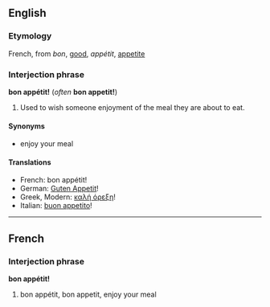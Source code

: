 ==English==
===Etymology===
French, from ''bon'', [[good]], ''appétit'', [[appetite]]

===Interjection phrase===
'''bon appétit!''' (''often'' '''bon appetit!''')

#Used to wish someone enjoyment of the meal they are about to eat.

====Synonyms====
*enjoy your meal

====Translations====
*French: bon appétit!
*German: [[Guten Appetit]]!
*Greek, Modern: [[καλή όρεξη]]!
*Italian: [[buon appetito]]!

----
==French==
===Interjection phrase===
'''bon appétit!'''

#bon appétit, bon appetit, enjoy your meal
